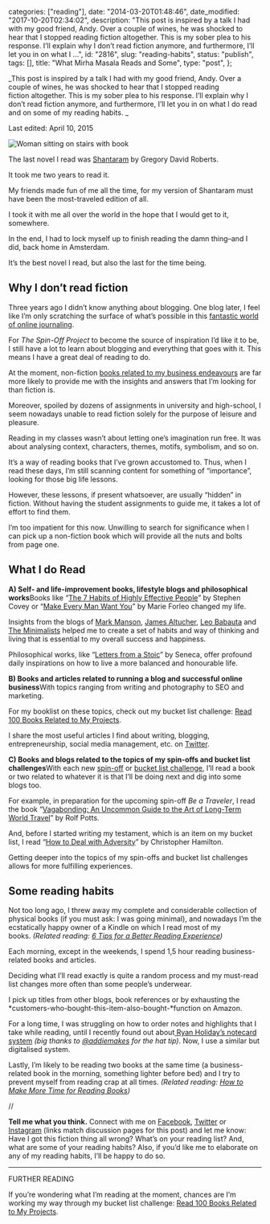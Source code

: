 
  categories: ["reading"],
  date: "2014-03-20T01:48:46",
  date_modified: "2017-10-20T02:34:02",
  description:
    "This post is inspired by a talk I had with my good friend, Andy. Over a couple of wines, he was shocked to hear that I stopped reading fiction altogether. This is my sober plea to his response. I’ll explain why I don’t read fiction anymore, and furthermore, I’ll let you in on what I …",
  id: "2816",
  slug: "reading-habits",
  status: "publish",
  tags: [],
  title: "What Mirha Masala Reads and Some",
  type: "post",
};


_This post is inspired by a talk I had with my good friend, Andy. Over a couple of wines, he was shocked to hear that I stopped reading fiction altogether. This is my sober plea to his response. I’ll explain why I don’t read fiction anymore, and furthermore, I’ll let you in on what I do read and on some of my reading habits. _

Last edited: April 10, 2015

![Woman sitting on stairs with book](/pages/tsop/posts/reading-habits/woman-book-stairs_1.jpg)

The last novel I read was [Shantaram](http://amzn.to/1O9e2Z2) by Gregory David Roberts.

It took me two years to read it.

My friends made fun of me all the time, for my version of Shantaram must have been the most-traveled edition of all.

I took it with me all over the world in the hope that I would get to it, somewhere.

In the end, I had to lock myself up to finish reading the damn thing–and I did, back home in Amsterdam.

It’s the best novel I read, but also the last for the time being.

## Why I don’t read fiction

Three years ago I didn’t know anything about blogging. One blog later, I feel like I’m only scratching the surface of what’s possible in this [fantastic world of online journaling](/tsop/posts/start-blogging/).

For _The Spin-Off Project_ to become the source of inspiration I’d like it to be, I still have a lot to learn about blogging and everything that goes with it. This means I have a great deal of reading to do.

At the moment, non-fiction [books related to my business endeavours](/tsop/posts/read-business-books/) are far more likely to provide me with the insights and answers that I’m looking for than fiction is.

Moreover, spoiled by dozens of assignments in university and high-school, I seem nowadays unable to read fiction solely for the purpose of leisure and pleasure.

Reading in my classes wasn’t about letting one’s imagination run free. It was about analysing context, characters, themes, motifs, symbolism, and so on.

It’s a way of reading books that I’ve grown accustomed to. Thus, when I read these days, I’m still scanning content for something of “importance”, looking for those big life lessons.

However, these lessons, if present whatsoever, are usually “hidden” in fiction. Without having the student assignments to guide me, it takes a lot of effort to find them.

I’m too impatient for this now. Unwilling to search for significance when I can pick up a non-fiction book which will provide all the nuts and bolts from page one.

## What I do Read

**A) Self- and life-improvement books, lifestyle blogs and philosophical works**Books like “[The 7 Habits of Highly Effective People](http://amzn.to/1APH8DF)” by Stephen Covey or “[Make Every Man Want You](http://amzn.to/1MQGCwX)” by Marie Forleo changed my life.

Insights from the blogs of [Mark Manson](http://markmanson.net), [James Altucher](http://jamesaltucher.com), [Leo Babauta](http://zenhabits.net) and [The Minimalists](http://www.theminimalists.com) helped me to create a set of habits and way of thinking and living that is essential to my overall success and happiness.

Philosophical works, like “[Letters from a Stoic](http://amzn.to/1I5Fq6b)” by Seneca, offer profound daily inspirations on how to live a more balanced and honourable life.

**B) Books and articles related to running a blog and successful online business**With topics ranging from writing and photography to SEO and marketing.

For my booklist on these topics, check out my bucket list challenge: [Read 100 Books Related to My Projects](/tsop/posts/read-business-books/).

I share the most useful articles I find about writing, blogging, entrepreneurship, social media management, etc. on [Twitter](http://www.twitter.com/mirhamasala/).

**C) Books and blogs related to the topics of my spin-offs and bucket list challenges**With each new [spin-off](http://www.thespinoffproject.com/category/the-spin-offs/) or [bucket list challenge](/tsop/posts/bucket-list/), I’ll read a book or two related to whatever it is that I’ll be doing next and dig into some blogs too.

For example, in preparation for the upcoming spin-off _Be a Traveler_, I read the book “[Vagabonding: An Uncommon Guide to the Art of Long-Term World Travel](http://amzn.to/19F4R38)” by Rolf Potts.

And, before I started writing my testament, which is an item on my bucket list, I read “[How to Deal with Adversity](http://amzn.to/19F4Zzv)” by Christopher Hamilton.

Getting deeper into the topics of my spin-offs and bucket list challenges allows for more fulfilling experiences.

## Some reading habits

Not too long ago, I threw away my complete and considerable collection of physical books (if you must ask: I was going minimal), and nowadays I’m the ecstatically happy owner of a Kindle on which I read most of my books. *(Related reading: [6 Tips for a Better Reading Experience](/tsop/posts/reading-tips/))*

Each morning, except in the weekends, I spend 1,5 hour reading business-related books and articles.

Deciding what I’ll read exactly is quite a random process and my must-read list changes more often than some people’s underwear.

I pick up titles from other blogs, book references or by exhausting the *customers-who-bought-this-item-also-bought-*function on Amazon.

For a long time, I was struggling on how to order notes and highlights that I take while reading, until I recently found out about[ Ryan Holiday’s notecard system](http://ryanholiday.net/how-and-why-to-keep-a-commonplace-book/) *(big thanks to [@addiemakes](https://twitter.com/addiemakes) for the hat tip)*. Now, I use a similar but digitalised system.

Lastly, I’m likely to be reading two books at the same time (a business-related book in the morning, something lighter before bed) and I try to prevent myself from reading crap at all times. *(Related reading: [How to Make More Time for Reading Books](/tsop/posts/reading-time/))*

//

**Tell me what you think.** Connect with me on [Facebook](https://www.facebook.com/thespinoffproject/photos/a.909992835699269.1073741836.443190319046192/922453064453246/), [Twitter](https://twitter.com/mirhamasala/status/586484785293459456) or [Instagram](https://instagram.com/p/0xvGSAkyN7/) (links match discussion pages for this post) and let me know: Have I got this fiction thing all wrong? What’s on your reading list? And, what are some of your reading habits? Also, if you’d like me to elaborate on any of my reading habits, I’ll be happy to do so.

---

FURTHER READING

If you’re wondering what I’m reading at the moment, chances are I’m working my way through my bucket list challenge: [Read 100 Books Related to My Projects](/tsop/posts/read-business-books/).
